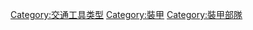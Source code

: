{{Catnav|頁面分類|人类社会|科技|军事装备|军用车辆}}

{{catmore}}
{{Commonscat|Armoured cars}}

[[Category:交通工具类型|Category:交通工具类型]]
[[Category:裝甲|Category:裝甲]]
[[Category:裝甲部隊|Category:裝甲部隊]]